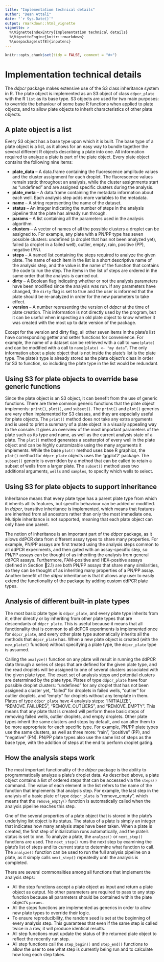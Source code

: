 ```yaml
---
title: "Implementation technical details"
author: "Dean Attali"
date: "`r Sys.Date()`"
output: rmarkdown::html_vignette
vignette: >
  %\VignetteIndexEntry{Implementation technical details}
  %\VignetteEngine{knitr::rmarkdown}
  %\usepackage[utf8]{inputenc}
---
```

  
```r
knitr::opts_chunk$set(tidy = FALSE, comment = "#>")
```

# Implementation technical details

The *ddpcr* package makes extensive use of the S3 class inheritance system in R.  The plate object is implemented as an S3 object of class `ddpcr_plate` with the R `list` as its base type.  S3 objects are used for two main purposes: to override the behaviour of some base R functions when applied to plate objects, and to allow plate objects to inherit characteristics of other plate objects.

## A plate object is a list

Every S3 object has a base type upon which it is built.  The base type of a plate object is a list, as it allows for an easy way to bundle together the several different R objects describing a plate into one.  All information required to analyze a plate is part of the plate object.  Every plate object contains the following nine items:

- **plate_data** – A data.frame containing the fluorescence amplitude values and the cluster assignment for each droplet.  The fluorescence values remain static throughout an analysis, while the cluster assignments start as “undefined” and are assigned specific clusters during the analysis.   
- **plate_meta** – A data.frame containing the metadata information about each well.  Each analysis step adds more variables to the metadata.
- **name** – A string representing the name of the dataset.
- **status** – An integer indicating the number of steps in the analysis pipeline that the plate has already run through.
- **params** – A list containing all the parameters used in the analysis algorithm.
- **clusters** – A vector of names of all the possible clusters a droplet can be assigned to.  For example, any plate with a PN/PP type has seven possible clusters: undefined (a droplet that has not been analyzed yet), failed (a droplet in a failed well), outlier, empty, rain, positive (PP), negative (PN).    
- **steps** – A named list containing the steps required to analyze the given plate.  The name of each item in the list is a short descriptive name of the analysis step, and the value is the name of the function that contains the code to run the step.  The items in the list of steps are ordered in the same order that the analysis is carried out.
- **dirty** – A Boolean flag indicating whether or not the analysis parameters have been modified since the analysis was run.  If any parameters have changed, the `dirty` flag is set to true and the user is informed that the plate should be re-analyzed in order for the new parameters to take effect.
- **version** – A number representing the version of *ddpcr* at the time of plate creation.  This information is not directly used by the program, but it can be useful when inspecting an old plate object to know whether it was created with the most up to date version of the package.

Except for the version and dirty flag, all other seven items in the plate’s list have corresponding getter and setter functions for convenience.  For example, the name of a dataset can be retrieved with a call to `name(plate)` and can be modified with a call to `name(plate) <- "my data”`.  The only information about a plate object that is not inside the plate’s list is the plate type.  The plate’s type is already stored as the plate object’s class in order for S3 to function, so including the plate type in the list would be redundant.

## Using S3 for plate objects to override base generic functions

Since the plate object is an S3 object, it can benefit from the use of generic functions.  There are three common generic functions that the plate object implements: `print()`, `plot()`, and `subset()`.  The `print()` and `plot()` generics are very often implemented for S3 classes, and they are especially useful for plate objects.  The `print()` method does not take any extra arguments and is used to print a summary of a plate object in a visually appealing way to the console.  It gives an overview of the most important parameters of the plate such as its type and name, as well as the current analysis state of a plate.  The `plot()` method generates a scatterplot of every well in the plate object and can be highly customizable using the many arguments it implements.  While the base `plot()` method uses base R graphics, the `plot()` method for `ddpcr_plate` objects uses the ‘ggplot2’ package.  The `subset()` generic is overridden by a method that can be called to retain a subset of wells from a larger plate.  The `subset()` method uses two additional arguments, `wells` and `samples`, to specify which wells to select.

## Using S3 for plate objects to support inheritance

Inheritance means that every plate type has a parent plate type from which it inherits all its features, but specific behaviour can be added or modified.  In *ddpcr*, transitive inheritance is implemented, which means that features are inherited from all ancestors rather than only the most immediate one.  Multiple inheritance is not supported, meaning that each plate object can only have one parent.

The notion of inheritance is an important part of the *ddpcr* package, as it allows ddPCR data from different assay types to share many properties.  For example, PN/PP assays are first treated using the analysis steps common to all ddPCR experiments, and then gated with an assay-specific step, so PN/PP assays can be thought of as inheriting the analysis from general ddPCR assays.  Furthermore, FAM-positive and HEX-positive assays (defined in Section 2.1) are both PN/PP assays that share many similarities, so they can be thought of as inheriting many properties of a PN/PP assay.  Another benefit of the *ddpcr* inheritance is that it allows any user to easily extend the functionality of the package by adding custom ddPCR plate types.  


## Analysis of different built-in plate types

The most basic plate type is `ddpcr_plate`, and every plate type inherits from it, either directly or by inheriting from other plate types that are descendants of `ddpcr_plate`.  This is useful because it means that all functionality that is common to all ddPCR experiments is implemented once for `ddpcr_plate`, and every other plate type automatically inherits all the methods that `ddpcr_plate` has.  When a new plate object is created (with the `new_plate()` function) without specifying a plate type, the `ddpcr_plate` type is assumed. 

Calling the `analyze()` function on any plate will result in running the ddPCR data through a series of steps that are defined for the given plate type, and the read droplets will be assigned to one of several clusters associated with the given plate type.  The exact set of analysis steps and potential clusters are determined by the plate type.  Plates of type `ddpcr_plate` have four possible droplet clusters: “undefined” for any droplet that has not been assigned a cluster yet, “failed” for droplets in failed wells, “outlier” for outlier droplets, and “empty” for droplets without any template in them.  Plates of type `ddpcr_plate` have 4 analysis steps: “INITIALIZE”, “REMOVE_FAILURES”, “REMOVE_OUTLIERS”, and “REMOVE_EMPTY”.  This means that any plate that is created will perform these basic steps of removing failed wells, outlier droplets, and empty droplets.  Other plate types inherit the same clusters and steps by default, and can alter them to be more appropriate for each specific type.  For example, PN/PP plate types use the same clusters, as well as three more: “rain”, “positive” (PP), and “negative” (PN).  PN/PP plate types also use the same list of steps as the base type, with the addition of steps at the end to perform droplet gating.

## How the analysis steps work

The most important functionality of the *ddpcr* package is the ability to programmatically analyze a plate’s droplet data.  As described above, a plate object contains a list of ordered steps that can be accessed via the `steps()` command.  The value of each element in the list refers to the name of the function that implements that analysis step.  For example, the last step in the analysis of a basic plate of type `ddpcr_plate` is “remove_empty”, which means that the `remove_empty()` function is automatically called when the analysis pipeline reaches this step.

One of the several properties of a plate object that is stored in the plate’s underlying list object is its status.  The status of a plate is simply an integer that indicates how many analysis steps have been taken.  When a plate is created, the first step of initialization runs automatically, and the plate’s status is set to one.  To analyze a plate, the `analyze()` or `next_step()` functions are used.  The `next_step()` runs the next step by examining the plate’s list of steps and its current state to determine what function to call.  The `analyze()` function can be used to run the full analysis pipeline on a plate, as it simply calls `next_step()` repeatedly until the analysis is completed.

There are several commonalities among all functions that implement the analysis steps:

- All the step functions accept a plate object as input and return a plate object as output.  No other parameters are required to pass to any step function because all parameters should be contained within the plate object’s `params`.
- All the steps functions are implemented as generics in order to allow new plate types to override their logic.
- To ensure reproducibility, the random seed is set at the beginning of every analysis step.  This guarantees that even if the same step is called twice in a row, it will produce identical results.
- All step functions must update the status of the returned plate object to reflect the recently run step.
- All step functions call the `step_begin()` and `step_end()` functions to allow the user to see what step is currently being run and to calculate how long each step takes.
